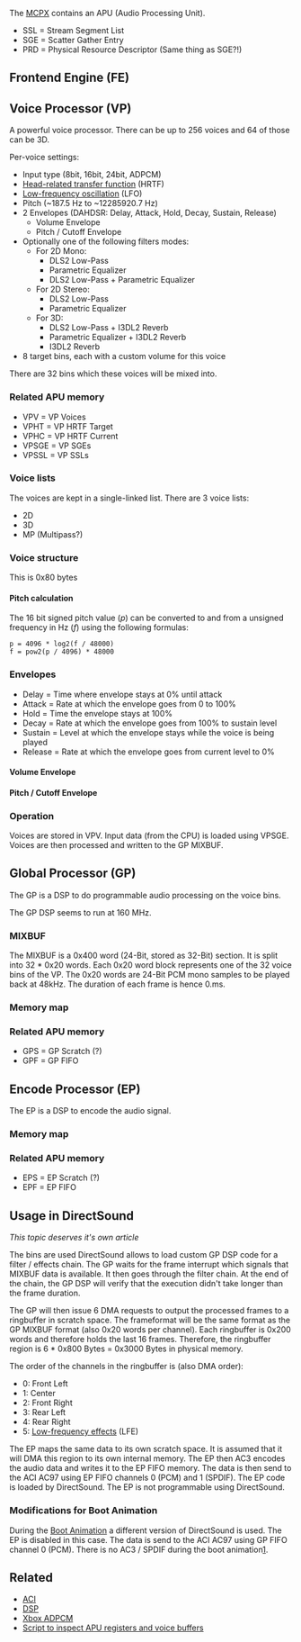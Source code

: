 The [[MCPX]] contains an APU (Audio Processing Unit).

* SSL = Stream Segment List
* SGE = Scatter Gather Entry
* PRD = Physical Resource Descriptor (Same thing as SGE?!)

== Frontend Engine (FE) ==

== Voice Processor (VP) ==

A powerful voice processor. There can be up to 256 voices{{citation needed}} and 64{{citation needed}} of those can be 3D.

Per-voice settings:
* Input type (8bit, 16bit, 24bit, ADPCM)
* [[wikipedia:Head-related transfer function|Head-related transfer function]] (HRTF)
* [[wikipedia:Low-frequency oscillation|Low-frequency oscillation]] (LFO)
* Pitch (~187.5 Hz to ~12285920.7 Hz)
* 2 Envelopes (DAHDSR: Delay, Attack, Hold, Decay, Sustain, Release)
** Volume Envelope
** Pitch / Cutoff Envelope
* Optionally one of the following filters modes:
** For 2D Mono:
*** DLS2 Low-Pass
*** Parametric Equalizer
*** DLS2 Low-Pass + Parametric Equalizer
** For 2D Stereo:
*** DLS2 Low-Pass
*** Parametric Equalizer
** For 3D:
*** DLS2 Low-Pass + I3DL2 Reverb
*** Parametric Equalizer + I3DL2 Reverb
*** I3DL2 Reverb
* 8 target bins, each with a custom volume for this voice

There are 32 bins which these voices will be mixed into.

=== Related APU memory ===

* VPV = VP Voices
* VPHT = VP HRTF Target
* VPHC = VP HRTF Current
* VPSGE = VP SGEs
* VPSSL = VP SSLs

=== Voice lists ===

The voices are kept in a single-linked list. There are 3 voice lists:

* 2D
* 3D
* MP (Multipass?)

=== Voice structure ===

This is 0x80 bytes

==== Pitch calculation ====

The 16 bit signed pitch value (''p'') can be converted to and from a unsigned frequency in Hz (''f'') using the following formulas:

<pre>
p = 4096 * log2(f / 48000)
f = pow2(p / 4096) * 48000
</pre>


=== Envelopes ===

* Delay = Time where envelope stays at 0% until attack
* Attack = Rate at which the envelope goes from 0 to 100%
* Hold = Time the envelope stays at 100%
* Decay = Rate at which the envelope goes from 100% to sustain level
* Sustain = Level at which the envelope stays while the voice is being played
* Release = Rate at which the envelope goes from current level to 0%

{{FIXME|reason=Add units and graphics}}

==== Volume Envelope ====

{{FIXME|reason=Research}}

==== Pitch / Cutoff Envelope ====

{{FIXME|reason=Research}}

=== Operation ===

Voices are stored in VPV.
Input data (from the CPU) is loaded using VPSGE.
Voices are then processed and written to the GP MIXBUF.

== Global Processor (GP) ==

The GP is a DSP to do programmable audio processing on the voice bins.

The GP DSP seems to run at 160 MHz.

=== MIXBUF ===

The MIXBUF is a 0x400 word (24-Bit, stored as 32-Bit) section. It is split into 32 * 0x20 words.
Each 0x20 word block represents one of the 32 voice bins of the VP.
The 0x20 words are 24-Bit PCM mono samples to be played back at 48kHz. The duration of each frame is hence 0.{{overline|6}}ms.

=== Memory map ===

=== Related APU memory ===

* GPS = GP Scratch (?)
* GPF = GP FIFO

== Encode Processor (EP) ==

The EP is a DSP to encode the audio signal.

=== Memory map ===

=== Related APU memory ===

* EPS = EP Scratch (?)
* EPF = EP FIFO

== Usage in DirectSound ==

''This topic deserves it's own article{{FIXME}}''

The bins are used {{FIXME|reason=How?}}
DirectSound allows to load custom GP DSP code for a filter / effects chain.
{{FIXME|reaon=Will GP DSP automatically download code or is code pushed to it?}}
The GP waits for the frame interrupt which signals that MIXBUF data is available. It then goes through the filter chain.
At the end of the chain, the GP DSP will verify that the execution didn't take longer than the frame duration.

The GP will then issue 6 DMA requests to output the processed frames to a ringbuffer in scratch space.
The frameformat will be the same format as the GP MIXBUF format (also 0x20 words per channel).
Each ringbuffer is 0x200 words and therefore holds the last 16 frames.
Therefore, the ringbuffer region is 6 * 0x800 Bytes = 0x3000 Bytes in physical memory.

The order of the channels in the ringbuffer is (also DMA order):

* 0: Front Left
* 1: Center{{citation needed}}
* 2: Front Right
* 3: Rear Left{{citation needed}}
* 4: Rear Right{{citation needed}}
* 5: [[Wikipedia:Low-frequency effects|Low-frequency effects]] (LFE){{citation needed}}

The EP maps the same data to its own scratch space. It is assumed that it will DMA this region to its own internal memory.
The EP then AC3 encodes the audio data{{citation needed}} and writes it to the EP FIFO memory{{FIXME|How does this happen? DMA?}}.
{{FIXME|reason=When does this happen and what happens to stereo? headphones? mono?}}
The data is then send to the ACI AC97 using EP FIFO channels 0 (PCM) and 1 (SPDIF){{citation needed}}.
The EP code is loaded by DirectSound. The EP is not programmable using DirectSound.

=== Modifications for Boot Animation ===

During the [[Boot Animation]] a different version of DirectSound is used.
The EP is disabled in this case.
The data is send to the ACI AC97 using GP FIFO channel 0 (PCM).
There is no AC3 / SPDIF during the boot animation[http://www.gamasutra.com/blogs/BrianSchmidt/20111117/90625/Designing_the_Boot_Sound_for_the_Original_Xbox.php]{{citation needed|reason=Link to brians gamasutra stuff}}.

== Related ==

* [[ACI]]
* [[DSP]]
* [[Xbox ADPCM]]
* [https://github.com/JayFoxRox/xbox-tools/blob/master/python-scripts/apu.py Script to inspect APU registers and voice buffers]